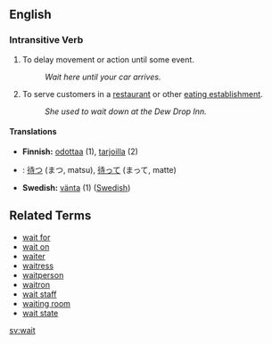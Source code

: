 ==English==

===Intransitive Verb===

# To delay movement or action until some event.
#: ''Wait here until your car arrives.''
# To serve customers in a [[restaurant]] or other [[eating establishment]].
#: ''She used to wait down at the Dew Drop Inn.''

====Translations====
*'''Finnish:''' [[odottaa]] (1), [[tarjoilla]] (2)
*{{ja}}: [[待つ]] (まつ, matsu), [[待って]] (まって, matte)
*'''Swedish:''' [[vänta]] (1) ([[:sv:vänta|Swedish]])

==Related Terms==

*[[wait for]]
*[[wait on]]
*[[waiter]]
*[[waitress]]
*[[waitperson]]
*[[waitron]]
*[[wait staff]]
*[[waiting room]]
*[[wait state]]


[[sv:wait]]
